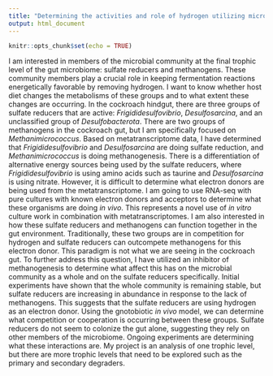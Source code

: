 ```yaml
---
title: "Determining the activities and role of hydrogen utilizing microbes in the gut"
output: html_document
---
```


```r
knitr::opts_chunk$set(echo = TRUE)
```

I am interested in members of the microbial community at the final trophic level of the gut microbiome: sulfate reducers and methanogens. These community members play a crucial role in keeping fermentation reactions energetically favorable by removing hydrogen. I want to know whether host diet changes the metabolisms of these groups and to what extent these changes are occurring. In the cockroach hindgut, there are three groups of sulfate reducers that are active: *Frigididesulfovibrio*, *Desulfosarcina*, and an unclassified group of *Desulfobacterota*. There are two groups of methanogens in the cockroach gut, but I am specifically focused on *Methanimicrococcus*. Based on metatranscriptome data, I have determined that *Frigididesulfovibrio* and *Desulfosarcina* are doing sulfate reduction, and *Methanimicrococcus* is doing methanogenesis. There is a differentiation of alternative energy sources being used by the sulfate reducers, where *Frigididesulfovibrio* is using amino acids such as taurine and *Desulfosarcina* is using nitrate. However, it is difficult to determine what electron donors are being used from the metatranscriptome. I am going to use RNA-seq with pure cultures with known electron donors and acceptors to determine what these organisms are doing *in vivo*. This represents a novel use of *in vitro* culture work in combination with metatranscriptomes. I am also interested in how these sulfate reducers and methanogens can function together in the gut environment. Traditionally, these two groups are in competition for hydrogen and sulfate reducers can outcompete methanogens for this electron donor. This paradigm is not what we are seeing in the cockroach gut. To further address this question, I have utilized an inhibitor of methanogenesis to determine what affect this has on the microbial community as a whole and on the sulfate reducers specifically. Initial experiments have shown that the whole community is remaining stable, but sulfate reducers are increasing in abundance in response to the lack of methanogens. This suggests that the sulfate reducers are using hydrogen as an electron donor. Using the gnotobiotic *in vivo* model, we can determine what competition or cooperation is occurring between these groups. Sulfate reducers do not seem to colonize the gut alone, suggesting they rely on other members of the microbiome. Ongoing experiments are determining what these interactions are. My project is an analysis of one trophic level, but there are more trophic levels that need to be explored such as the primary and secondary degraders. 
